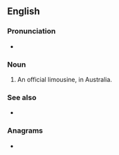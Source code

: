 {{also|Z-car}}
==English==

===Pronunciation===
* {{audio|En-au-z car.ogg|Audio (AU)|lang=en}}

===Noun===
{{en-noun}}

# {{lb|en|slang}} An official limousine, in Australia.

===See also===
* {{l|en|Z-car}}

===Anagrams===
* {{anagrams|en|a=acrz|Czar|Racz|czar}}